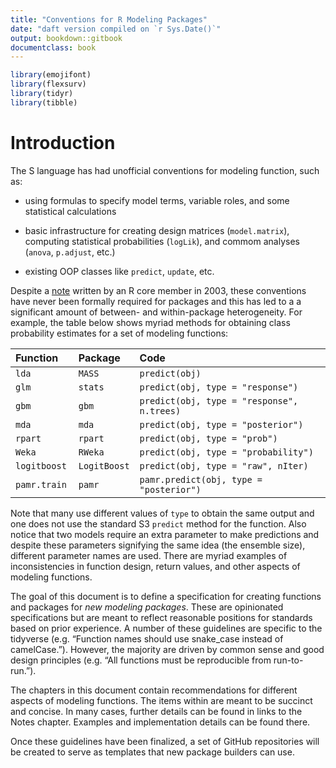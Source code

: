 ```yaml
--- 
title: "Conventions for R Modeling Packages"
date: "daft version compiled on `r Sys.Date()`"
output: bookdown::gitbook
documentclass: book
---
```


```r
library(emojifont)
library(flexsurv)
library(tidyr)
library(tibble)
```

# Introduction 

The S language has had unofficial conventions for modeling function, such as:

 * using formulas to specify model terms, variable roles, and some statistical calculations

 * basic infrastructure for creating design matrices (`model.matrix`), computing statistical probabilities (`logLik`), and commom analyses (`anova`, `p.adjust`, etc.)

 * existing OOP classes like `predict`, `update`, etc. 

Despite a [note](https://developer.r-project.org/model-fitting-functions.html) written by an R core member in 2003, these conventions have never been formally required for packages and this has led to a a significant amount of between- and within-package heterogeneity. For example, the table below shows myriad methods for obtaining class probability estimates for a set of modeling functions:

|Function      |Package      |Code                                       |
|:-------------|:------------|:------------------------------------------|
|`lda`         |`MASS`       |`predict(obj)`                             |
|`glm`         |`stats`      |`predict(obj, type = "response")`          |
|`gbm`         |`gbm`        |`predict(obj, type = "response", n.trees)` |
|`mda`         |`mda`        |`predict(obj, type = "posterior")`         |
|`rpart`       |`rpart`      |`predict(obj, type = "prob")`              |
|`Weka`        |`RWeka`      |`predict(obj, type = "probability")`       |
|`logitboost`  |`LogitBoost` |`predict(obj, type = "raw", nIter)`        |
|`pamr.train`  |`pamr`       |`pamr.predict(obj, type = "posterior")`    |


Note that many use different values of `type` to obtain the same output and one does not use the standard S3 `predict` method for the function. Also notice that two models require an extra parameter to make predictions and despite these parameters signifying the same idea (the ensemble size), different parameter names are used. There are myriad examples of inconsistencies in function design, return values, and other aspects of modeling functions. 

The goal of this document is to define a specification for creating functions and packages for _new modeling packages_. These are opinionated specifications but are meant to reflect reasonable positions for standards based on prior experience. A number of these guidelines are specific to the tidyverse (e.g. "Function names should use snake_case instead of camelCase."). However, the majority are driven by common sense and good design principles (e.g. "All functions must be reproducible from run-to-run."). 

The chapters in this document contain recommendations for different aspects of modeling functions. The items within are meant to be succinct and concise. In many cases, further details can be found in links to the Notes chapter. Examples and implementation details can be found there. 

Once these guidelines have been finalized, a set of GitHub repositories will be created to serve as templates that new package builders can use. 

